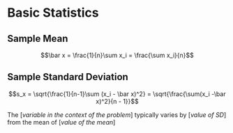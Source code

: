 # Basic Statistics

## Sample Mean

$$\bar x = \frac{1}{n}\sum x_i = \frac{\sum x_i}{n}$$

## Sample Standard Deviation

$$s_x = \sqrt{\frac{1}{n-1}\sum (x_i - \bar x)^2} = \sqrt{\frac{\sum(x_i -\bar x)^2}{n - 1}}$$

::: {.callout-note title="Interpretation of Standard Deviation"}

The [*variable in the context of the problem*] typically varies by [*value of SD*] from the mean of [*value of the mean*]

:::
